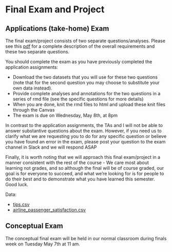 # Final Exam and Project

## Applications (take-home) Exam

The final exam/project consists of two separate questions/analyses.   Please see this [pdf](https://dionysus.psych.wisc.edu/iaml/final/final_exam_24.pdf) for a complete description of the overall requirements and these two separate questions.

You should complete the exam as you have previously completed the application assignments:  

  * Download the two datasets that you will use for these two questions (note that for the second question you may 
  choose to substitute your own data instead).
  * Provide complete analyses and annotations for the two questions in a series of 
  rmd file (see the specific questions for more details)
  * When you are done, knit the rmd files to html and upload these knit files through the Canvas
  * The exam is due on Wednesday, May 8th, at 8pm

In contrast to the application assignments, the TAs and I will not be able to answer substantive questions about the exam.  However, if you need us to clarify what we are requesting you to do for any specific question or believe you have found an error in the exam, please post your question to the exam channel in Slack and we will respond ASAP

Finally, it is worth noting that we will approach this final exam/project in a manner consistent with the rest of the course - We care most about learning not grades, and so although the final will be of course graded, our goal is for everyone to succeed, and what we're looking for is for people to do their best and to demonstrate what you have learned this semester.  Good luck.

Data:

* [tips.csv](https://dionysus.psych.wisc.edu/iaml/final/tips.csv)
* [airline_passenger_satisfaction.csv](https://dionysus.psych.wisc.edu/iaml/final/airline_passenger_satisfaction.csv)


## Conceptual Exam

The conceptual final exam will be held in our normal classroom during finals week on Tuesday May 7th at 11 am.